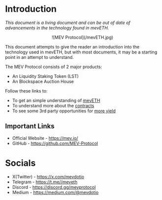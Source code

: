 
# Introduction

*This document is a living document and can be out of date of advancements in the technology found in mevETH.*

<div align="center"> ![MEV Protocol](/mevETH.jpg) </div>

This document attempts to give the reader an introduction into the technology used in mevETH, but with most documents, it may be a starting point in an attempt to understand.

The MEV Protocol consists of 2 major products:
- An Liquidity Staking Token (LST)
- An Blockspace Auction House

Follow these links to:

- To get an simple understanding of [mevETH](/mevETH.mdx)
- To understand more about the [contracts](/contracts.mdx)
- To see some 3rd party opportunities for [more yield](/3rd.mdx)


## Important Links

- Official Website - https://mev.io/
- GitHub - https://github.com/MEV-Protocol

# Socials
- X(Twitter) - https://x.com/mevdotio
- Telegram - https://t.me//meveth
- Discord - https://discord.gg/mevprotocol
- Medium - https://medium.com/@mevdotio
